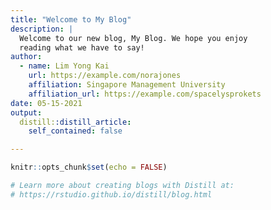 ```yaml
---
title: "Welcome to My Blog"
description: |
  Welcome to our new blog, My Blog. We hope you enjoy 
  reading what we have to say!
author:
  - name: Lim Yong Kai 
    url: https://example.com/norajones
    affiliation: Singapore Management University
    affiliation_url: https://example.com/spacelysprokets
date: 05-15-2021
output:
  distill::distill_article:
    self_contained: false

---
```


```r
knitr::opts_chunk$set(echo = FALSE)

# Learn more about creating blogs with Distill at:
# https://rstudio.github.io/distill/blog.html

```



